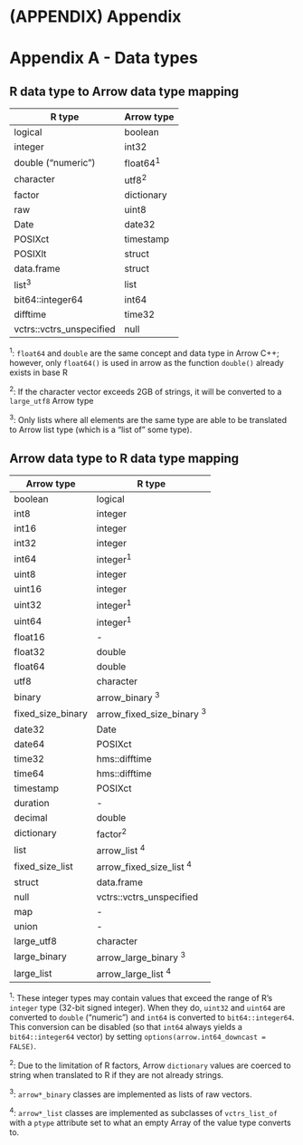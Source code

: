 # (APPENDIX) Appendix {-} 

# Appendix A - Data types

## R data type to Arrow data type mapping {#r2arrow}

| R type                   | Arrow type |
|--------------------------|------------|
| logical                  | boolean    |
| integer                  | int32      |
| double ("numeric")       | float64^1^ |
| character                | utf8^2^    |
| factor                   | dictionary |
| raw                      | uint8      |
| Date                     | date32     |
| POSIXct                  | timestamp  |
| POSIXlt                  | struct     |
| data.frame               | struct     |
| list^3^                  | list       |
| bit64::integer64         | int64      |
| difftime                 | time32     |
| vctrs::vctrs_unspecified | null       |


^1^: `float64` and `double` are the same concept and data type in Arrow C++; 
however, only `float64()` is used in arrow as the function `double()` already exists in base R

^2^: If the character vector exceeds 2GB of strings, it will be converted to a 
`large_utf8` Arrow type

^3^: Only lists where all elements are the same type are able to be translated 
to Arrow list type (which is a "list of" some type).


## Arrow data type to R data type mapping {#arrow2r}

| Arrow type        | R type                       |
|-------------------|------------------------------|
| boolean           | logical                      |
| int8              | integer                      |
| int16             | integer                      |
| int32             | integer                      |
| int64             | integer^1^                   |
| uint8             | integer                      |
| uint16            | integer                      |
| uint32            | integer^1^                   |
| uint64            | integer^1^                   |
| float16           | -                            |
| float32           | double                       |
| float64           | double                       |
| utf8              | character                    |
| binary            | arrow_binary ^3^             |
| fixed_size_binary | arrow_fixed_size_binary ^3^  |
| date32            | Date                         |
| date64            | POSIXct                      |
| time32            | hms::difftime                |
| time64            | hms::difftime                |
| timestamp         | POSIXct                      |
| duration          | -                            |
| decimal           | double                       |
| dictionary        | factor^2^                    |
| list              | arrow_list ^4^               |
| fixed_size_list   | arrow_fixed_size_list ^4^    |
| struct            | data.frame                   |
| null              | vctrs::vctrs_unspecified     |
| map               | -                            |
| union             | -                            |
| large_utf8        | character                    |
| large_binary      | arrow_large_binary ^3^       |
| large_list        | arrow_large_list ^4^         |

^1^: These integer types may contain values that exceed the range of R's 
`integer` type (32-bit signed integer). When they do, `uint32` and `uint64` are 
converted to `double` ("numeric") and `int64` is converted to 
`bit64::integer64`. This conversion can be disabled (so that `int64` always
yields a `bit64::integer64` vector) by setting `options(arrow.int64_downcast = FALSE)`.

^2^: Due to the limitation of R factors, Arrow `dictionary` values are coerced
to string when translated to R if they are not already strings.

^3^: `arrow*_binary` classes are implemented as lists of raw vectors. 

^4^: `arrow*_list` classes are implemented as subclasses of `vctrs_list_of` 
with a `ptype` attribute set to what an empty Array of the value type converts to. 

